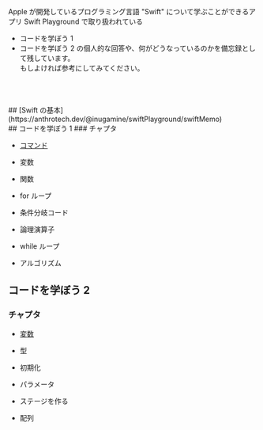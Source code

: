 Apple が開発しているプログラミング言語 "Swift" について学ぶことができるアプリ Swift Playground で取り扱われている
- コードを学ぼう 1
- コードを学ぼう 2
の個人的な回答や、何がどうなっているのかを備忘録として残しています。<br>
もしよければ参考にしてみてください。<br>
<br>
<br>
<br>
## [Swift の基本](https://anthrotech.dev/@inugamine/swiftPlayground/swiftMemo)
<br>
## コードを学ぼう 1
### チャプタ

- [コマンド](https://anthrotech.dev/@inugamine/swiftPlayground/code1/command.mdx)

- 変数

- 関数

- for ループ

- 条件分岐コード

- 論理演算子

- while ループ

- アルゴリズム

## コードを学ぼう 2
### チャプタ

- [変数](https://anthrotech.dev/@inugamine/swiftPlayground/code2/variable.mdx)

- 型

- 初期化

- パラメータ

- ステージを作る

- 配列
